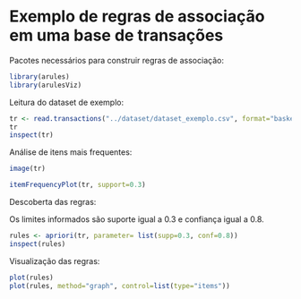 Exemplo de regras de associação em uma base de transações
==========================================================

Pacotes necessários para construir regras de associação:

```r
library(arules)
library(arulesViz)
```

Leitura do dataset de exemplo:

````r
tr <- read.transactions("../dataset/dataset_exemplo.csv", format="basket", sep=",")
tr
inspect(tr)
````

Análise de itens mais frequentes:

```r
image(tr)
```

```r
itemFrequencyPlot(tr, support=0.3)
```

Descoberta das regras:

Os limites informados são suporte igual a 0.3 e confiança igual a 0.8.

````r
rules <- apriori(tr, parameter= list(supp=0.3, conf=0.8))
inspect(rules)
````

Visualização das regras:

```r
plot(rules)
plot(rules, method="graph", control=list(type="items"))
```
